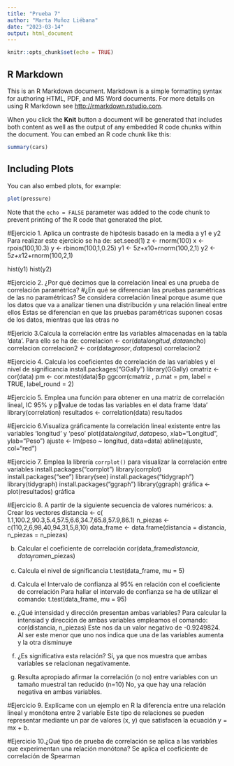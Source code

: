 ---
title: "Prueba 7"
author: "Marta Muñoz Liébana"
date: "2023-03-14"
output: html_document
---

```{r setup, include=FALSE}
knitr::opts_chunk$set(echo = TRUE)
```

## R Markdown

This is an R Markdown document. Markdown is a simple formatting syntax for authoring HTML, PDF, and MS Word documents. For more details on using R Markdown see <http://rmarkdown.rstudio.com>.

When you click the **Knit** button a document will be generated that includes both content as well as the output of any embedded R code chunks within the document. You can embed an R code chunk like this:

```{r cars}
summary(cars)
```

## Including Plots

You can also embed plots, for example:

```{r pressure, echo=FALSE}
plot(pressure)
```

Note that the `echo = FALSE` parameter was added to the code chunk to prevent printing of the R code that generated the plot.

#Ejercicio 1. Aplica un contraste de hipótesis basado en la media a y1 e y2
Para realizar este ejercicio se ha de:
set.seed(1)
z <- rnorm(100)
x <- rpois(100,10.3)
y <- rbinom(100,1,0.25)
y1 <- 5*z+x*10+rnorm(100,2,1)
y2 <- 5*z+x*12+rnorm(100,2,1)

hist(y1)
hist(y2)

#Ejercicio 2. ¿Por qué decimos que la correlación lineal es una prueba de correlación paramétrica?
#¿En qué se diferencian las pruebas paramétricas de las no paramétricas?
Se considera correlación lineal porque asume que los datos que va a analizar tienen una distribución y una relación lineal entre ellos
Estas se diferencian en que las pruebas paramétricas suponen cosas de los datos, mientras que las otras no

#Ejericio 3.Calcula la correlación entre las variables almacenadas en la tabla ‘data’.
Para ello se ha de:
correlacion <- cor(data$longitud, data$ancho)
correlacion
correlacion2 <- cor(data$grosor, data$peso)
correlacion2

#Ejercicio 4. Calcula los coeficientes de correlación de las variables y el nivel de significancia
install.packages("GGally")
library(GGally)
cmatriz <- cor(data)
pm <- cor.mtest(data)$p
ggcorr(cmatriz , p.mat = pm, label = TRUE, label_round = 2)

#Ejercicio 5. Emplea una función para obtener en una matriz de correlación lineal, IC 95% y pvalue de todas las variables en el data frame ‘data’
library(correlation)
resultados <- correlation(data)
resultados

#Ejercicio 6.Visualiza gráficamente la correlación lineal existente entre las variables ‘longitud’ y ‘peso’
plot(data$longitud, data$peso, xlab="Longitud", ylab="Peso")
ajuste <- lm(peso ~ longitud, data=data)
abline(ajuste, col="red")

#Ejercicio 7. Emplea la librería `corrplot()` para visualizar la correlación entre variables
install.packages("corrplot")
library(corrplot)
install.packages("see")
library(see)
install.packages("tidygraph")
library(tidygraph)
install.packages("ggraph")
library(ggraph)
gráfica <- plot(resultados)
gráfica

#Ejercicio 8. A partir de la siguiente secuencia de valores numéricos:
a. Crear los vectores
distancia <- c( 1.1,100.2,90.3,5.4,57.5,6.6,34.7,65.8,57.9,86.1)
n_piezas <- c(110,2,6,98,40,94,31,5,8,10)
data_frame <- data.frame(distancia = distancia, n_piezas = n_piezas)

b. Calcular el coeficiente de correlación
cor(data_frame$distancia,data_frame$n_piezas)

c. Calcula el nivel de significancia
t.test(data_frame, mu = 5)

d. Calcula el Intervalo de confianza al 95% en relación con el coeficiente de correlación
Para hallar el intervalo de confianza se ha de utilizar el comando:
t.test(data_frame, mu = 95)

e. ¿Qué intensidad y dirección presentan ambas variables?
Para calcular la intensiad y dirección de ambas variables empleamos el comando:
cor(distancia, n_piezas)
Este nos da un valor negativo de -0.9249824. Al ser este menor que uno nos indica que una de las variables aumenta y la otra disminuye

f. ¿Es significativa esta relación?
Sí, ya que nos muestra que ambas variables se relacionan negativamente.

g. Resulta apropiado afirmar la correlación (o no) entre variables con un tamaño muestral 
tan reducido (n=10)
No, ya que hay una relación negativa en ambas variables.

#Ejercicio 9. Explícame con un ejemplo en R la diferencia entre una relación lineal y monótona entre 2 variable
Este tipo de relaciones se pueden representar mediante un par de valores (x, y) que satisfacen la ecuación y = mx + b.

#Ejercicio 10.¿Qué tipo de prueba de correlación se aplica a las variables que experimentan una relación monótona?
Se aplica el coeficiente de correlación de Spearman